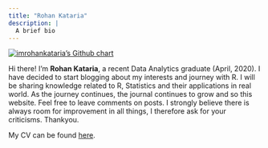 ```yaml
---
title: "Rohan Kataria"
description: |
  A brief bio
---
```

[![imrohankataria's Github chart](https://ghchart.rshah.org/imrohankataria)](https://www.github.com/imrohankataria)

Hi there! I'm **Rohan Kataria**, a recent Data Analytics graduate (April, 2020). I have decided to start blogging about my interests and journey with R. I will be sharing knowledge related to R, Statistics and their applications in real world. As the journey continues, the journal continues to grow and so this website. Feel free to leave comments on posts. I strongly believe there is always room for improvement in all things, I therefore ask for your criticisms. Thankyou. 

My CV can be found [here](data/pdfs/CV.pdf){target="_blank"}.